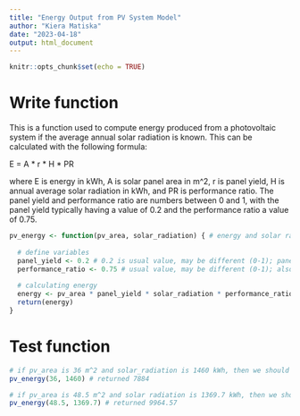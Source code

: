 ```yaml
---
title: "Energy Output from PV System Model"
author: "Kiera Matiska"
date: "2023-04-18"
output: html_document
---
```


```r
knitr::opts_chunk$set(echo = TRUE)
```

# Write function

This is a function used to compute energy produced from a photovoltaic system if the average annual solar radiation is known. This can be calculated with the following formula:

E = A * r * H * PR

where E is energy in kWh, A is solar panel area in m^2, r is panel yield, H is annual average solar radiation in kWh, and PR is performance ratio. The panel yield and performance ratio are numbers between 0 and 1, with the panel yield typically having a value of 0.2 and the performance ratio a value of 0.75.

```r
pv_energy <- function(pv_area, solar_radiation) { # energy and solar radiation: kWh; pv_area: m^2
  
  # define variables
  panel_yield <- 0.2 # 0.2 is usual value, may be different (0-1); panel yield also known as r
  performance_ratio <- 0.75 # usual value, may be different (0-1); also known as PR
  
  # calculating energy
  energy <- pv_area * panel_yield * solar_radiation * performance_ratio
  return(energy)
}
```

# Test function

```r
# if pv_area is 36 m^2 and solar_radiation is 1460 kWh, then we should get a value of 7884 kWh returned
pv_energy(36, 1460) # returned 7884

# if pv_area is 48.5 m^2 and solar radiation is 1369.7 kWh, then we should get a value of 9964.57 kWh returned
pv_energy(48.5, 1369.7) # returned 9964.57
```














